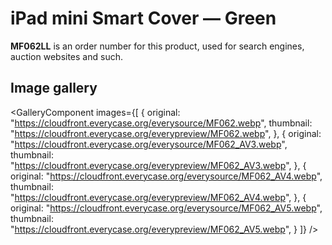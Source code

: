 
# iPad mini Smart Cover — Green

<Callout type='info' emoji='👉🏻'>**MF062LL** is an order number for this product, used for search engines, auction websites and such.</Callout>

## Image gallery

<GalleryComponent
    images={[
      {
        original: "https://cloudfront.everycase.org/everysource/MF062.webp",
        thumbnail: "https://cloudfront.everycase.org/everypreview/MF062.webp",
      },
      {
        original: "https://cloudfront.everycase.org/everysource/MF062_AV3.webp",
        thumbnail: "https://cloudfront.everycase.org/everypreview/MF062_AV3.webp",
      },
      {
        original: "https://cloudfront.everycase.org/everysource/MF062_AV4.webp",
        thumbnail: "https://cloudfront.everycase.org/everypreview/MF062_AV4.webp",
      },
      {
        original: "https://cloudfront.everycase.org/everysource/MF062_AV5.webp",
        thumbnail: "https://cloudfront.everycase.org/everypreview/MF062_AV5.webp",
      }
    ]}
  />
